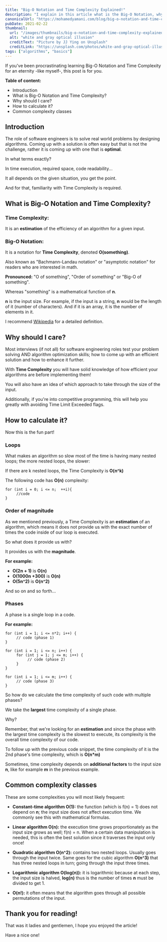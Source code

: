 ```yaml
---
title: "Big-O Notation and Time Complexity Explained!"
description: "I explain in this article what is the Big-O Notation, why it is important for engineers and the estimation of some common logic."
canonicalUrl: "https://mohamedyamani.com/blog/big-o-notation-and-time-complexity-explained/"
pubDate: 2021-02-22
thumbnail:
  url: "/images/thumbnails/big-o-notation-and-time-complexity-explained.jpg"
  alt: "white and gray optical illusion"
  creditText: "Picture by JJ Ying on Unsplash"
  creditLink: "https://unsplash.com/photos/white-and-gray-optical-illusion-7JX0-bfiuxQ?utm_medium=referral&utm_source=mohamedyamani.com"
tags: ["algorithms", "basics"]
---
```


If you've been procrastinating learning Big-O Notation and Time Complexity for an eternity -like myself-, this post is for you.

**Table of content:**

- Introduction
- What is Big-O Notation and Time Complexity?
- Why should I care?
- How to calculate it?
- Common complexity classes

## Introduction

The role of software engineers is to solve real world problems by designing algorithms. Coming up with a solution is often easy but that is not the challenge, rather it is coming up with one that is **optimal**.

In what terms exactly?

In time execution, required space, code readability...

It all depends on the given situation, you get the point.

And for that, familiarity with Time Complexity is required.

## What is Big-O Notation and Time Complexity?

### Time Complexity:

It is an **estimation** of the efficiency of an algorithm for a given input.

### Big-O Notation:

It is a notation for **Time Complexity**, denoted **O(something)**.

Also known as "Bachmann-Landau notation" or "asymptotic notation" for readers who are interested in math.

**Pronounced:** "O of something", "Order of something" or "Big-O of something".

Whereas "something" is a mathematical function of **n**.

**n** is the input size. For example, if the input is a string, **n** would be the length of it (number of characters). And if it is an array, it is the number of elements in it.

I recommend [Wikipedia](https://en.wikipedia.org/wiki/Bachmann-Landau_notation) for a detailed definition.

## Why should I care?

Most interviews (if not all) for software engineering roles test your problem solving AND algorithm optimization skills; how to come up with an efficient solution and how to enhance it further.

With **Time Complexity** you will have solid knowledge of how efficient your algorithms are before implementing them!

You will also have an idea of which approach to take through the size of the input.

Additionally, if you're into competitive programming, this will help you greatly with avoiding Time Limit Exceeded flags.

## How to calculate it?

Now this is the fun part!

### Loops

What makes an algorithm so slow most of the time is having many nested loops; the more nested loops, the slower:

If there are k nested loops, the Time Complexity is **O(n^k)**

The following code has **O(n)** complexity:

```
for (int i = 0; i <= n;  ++i){
     //code
}
```

### Order of magnitude

As we mentioned previously, a Time Complexity is an **estimation** of an algorithm, which means it does not provide us with the exact number of times the code inside of our loop is executed.

So what does it provide us with?

It provides us with the **magnitude**.

**For example:**

- **O(2n + 1)** is **O(n)**
- **O(1000n +300)** is **O(n)**
- **O(5n^2)** is **O(n^2)**

And so on and so forth...

### Phases

A phase is a single loop in a code.

**For example:**

```
for (int i = 1; i <= n*2; i++) {
     // code (phase 1)
}

for (int i = 1; i <= n; i++) {
     for (int j = 1; j <= m; i++) {
          // code (phase 2)
     }
}

for (int i = 1; i <= m; i++) {
     // code (phase 3)
}
```

So how do we calculate the time complexity of such code with multiple phases?

We take the **largest** time complexity of a single phase.

Why?

Remember, that we're looking for an **estimation** and since the phase with the largest time complexity is the slowest to execute, its complexity is the overall time complexity of our code.

To follow up with the previous code snippet, the time complexity of it is the 2nd phase's time complexity, which is **O(n\*m)**

Sometimes, time complexity depends on **additional factors** to the input size **n**, like for example **m** in the previous example.

## Common complexity classes

These are some complexities you will most likely frequent:

- **Constant-time algorithm O(1):** the function (which is f(n) = 1) does not depend on **n**; the input size does not affect execution time. We commonly see this with mathematical formulas.

- **Linear algorithm O(n):** the execution time grows proportionately as the input size grows as well; f(n) = n. When a certain data manipulation is needed, this is often the best solution since it traverses the input only once!

- **Quadratic algorithm O(n^2):** contains two nested loops. Usually goes through the input twice. Same goes for the cubic algorithm **O(n^3)** that has three nested loops in turn; going through the input three times.

- **Logarithmic algorithm O(log(n)):** it is logarithmic because at each step, the input size is halved, **log(n)** thus is the number of times **n** must be divided to get 1.

- **O(n!):** it often means that the algorithm goes through all possible permutations of the input.

## Thank you for reading!

That was it ladies and gentlemen, I hope you enjoyed the article!

Have a nice one!

